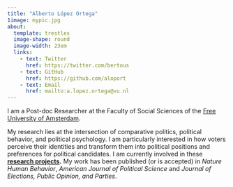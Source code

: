 ```yaml
---
title: "Alberto López Ortega"
1image: mypic.jpg
about: 
  template: trestles
  image-shape: round
  image-width: 23em
  links:
    - text: Twitter
      href: https://twitter.com/bertous
    - text: GitHub
      href: https://github.com/aloport
    - text: Email
      href: mailto:a.lopez.ortega@vu.nl
---
```


I am a Post-doc Researcher at the Faculty of Social Sciences of the [Free University of Amsterdam](https://research.vu.nl/en/persons/alberto-l%C3%B3pez-ortega).

My research lies at the intersection of comparative politics, political behavior, and political psychology. I am particularly interested in how voters perceive their identities and transform them into political positions and preferences for political candidates. I am currently involved in these [**research projects**](https://aloport.github.io/projects)**.** My work has been published (or is accepted) in *Nature Human Behavior*, *American Journal of Political Science* and *Journal of Elections, Public Opinion, and Parties*.
